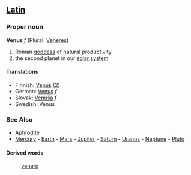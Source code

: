 ==[[Latin]]==
===Proper noun===
'''Venus''' ''f'' (Plural: [[Veneres]])

# Roman [[goddess]] of natural productivity
# the second planet in our [[solar system]]

==== Translations ====
*Finnish: [[Venus]] (2)
*German: [[Venus]] ''f''
*Slovak: [[Venuša]] ''f''
*Swedish: Venus

=== See Also ===
* [[Aphrodite]]
*[[Mercury]] - [[Earth]] - [[Mars]] - [[Jupiter]] - [[Saturn]] - [[Uranus]] - [[Neptune]] - [[Pluto]]

====Derived words====
: [[venero]]